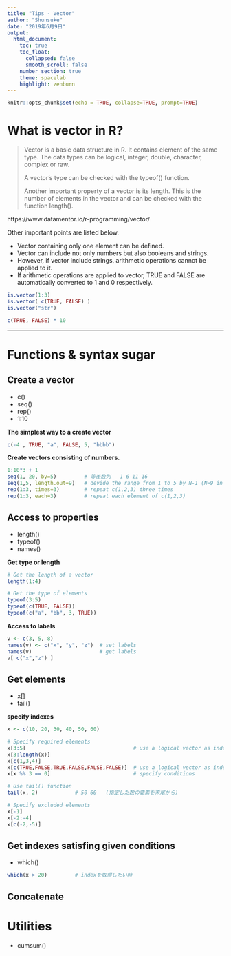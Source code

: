 ---
title: "Tips - Vector"
author: "Shunsuke"
date: "2019年6月9日"
output: 
  html_document:
    toc: true
    toc_float: 
      collapsed: false
      smooth_scroll: false
    number_section: true
    theme: spacelab
    highlight: zenburn
---

```{r setup, include=FALSE}
knitr::opts_chunk$set(echo = TRUE, collapse=TRUE, prompt=TRUE)
```

# What is vector in R?

> Vector is a basic data structure in R. It contains element of the same type. The data types can be logical, integer, double, character, complex or raw.
>
> A vector’s type can be checked with the typeof() function.
>
> Another important property of a vector is its length. This is the number of elements in the vector and can be checked with the function length().

https://www.datamentor.io/r-programming/vector/

Other important points are listed below. 

* Vector containing only one element can be defined. 
* Vector can include not only numbers but also booleans and strings.
* However, if vector include strings, arithmetic operations cannot be applied to it. 
* If arithmetic operations are applied to vector, TRUE and FALSE are automatically converted to 1 and 0 respectively. 

```{r, collapse=TRUE}
is.vector(1:3)
is.vector( c(TRUE, FALSE) )
is.vector("str")
```

```{r, collapse=TRUE}
c(TRUE, FALSE) * 10
```


----

# Functions & syntax sugar

## Create a vector

* c()
* seq()
* rep()
* 1:10

**The simplest way to a create vector**

```{r, collapse=TRUE}
c(-4 , TRUE, "a", FALSE, 5, "bbbb")
```

**Create vectors consisting of numbers. **

```{r}
1:10*3 + 1
seq(1, 20, by=5)         # 等差数列   1 6 11 16
seq(1,5, length.out=9)   # devide the range from 1 to 5 by N-1 (N=9 in this case). 
rep(1:3, times=3)        # repeat c(1,2,3) three times
rep(1:3, each=3)         # repeat each element of c(1,2,3)
```


## Access to properties 

* length()
* typeof()
* names()

**Get type or length**

```{r, collapse=TRUE}
# Get the length of a vector
length(1:4)

# Get the type of elements
typeof(3:5)
typeof(c(TRUE, FALSE))
typeof(c("a", "bb", 3, TRUE))
```


**Access to labels**

```{r, collapse=TRUE}
v <- c(3, 5, 8)
names(v) <- c("x", "y", "z")  # set labels
names(v)                      # get labels
v[ c("x","z") ]
```

## Get elements

* x[]
* tail()

**specify indexes**

```{r}
x <- c(10, 20, 30, 40, 50, 60)

# Specify required elements
x[3:5]                                   # use a logical vector as index
x[3:length(x)]
x[c(1,3,4)]
x[c(TRUE,FALSE,TRUE,FALSE,FALSE,FALSE)]  # use a logical vector as index
x[x %% 3 == 0]                           # specify conditions

# Use tail() function
tail(x, 2)            # 50 60   (指定した数の要素を末尾から)

# Specify excluded elements
x[-1]
x[-2:-4]
x[c(-2,-5)]
```


## Get indexes satisfing given conditions

* which()

```{r}
which(x > 20)         # indexを取得したい時
```


## Concatenate





# Utilities

* cumsum()

